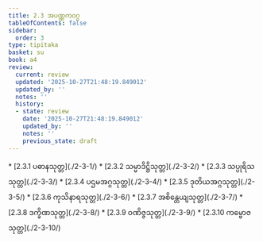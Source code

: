 ```yaml
---
title: 2.3 အပဏ္ဏကဝဂ္ဂ
tableOfContents: false
sidebar:
  order: 3
type: tipitaka
basket: su
book: a4
review:
  current: review
  updated: '2025-10-27T21:48:19.849012'
  updated_by: ''
  notes: ''
  history:
  - state: review
    date: '2025-10-27T21:48:19.849012'
    updated_by: ''
    notes: ''
    previous_state: draft
---
```



<ReviewStatus review={frontmatter.review} showDetails={true} />

<HypothesisAnnotation frontmatter={frontmatter} />

<DynamicBreadcrumb />



<TableOfContents book="a4" section="2.3">
* [2.3.1 ပဓာနသုတ္တ](./2-3-1/)
* [2.3.2 သမ္မာဒိဋ္ဌိသုတ္တ](./2-3-2/)
* [2.3.3 သပ္ပုရိသသုတ္တ](./2-3-3/)
* [2.3.4 ပဌမအဂ္ဂသုတ္တ](./2-3-4/)
* [2.3.5 ဒုတိယအဂ္ဂသုတ္တ](./2-3-5/)
* [2.3.6 ကုသိနာရသုတ္တ](./2-3-6/)
* [2.3.7 အစိန္တေယျသုတ္တ](./2-3-7/)
* [2.3.8 ဒက္ခိဏသုတ္တ](./2-3-8/)
* [2.3.9 ဝဏိဇ္ဇသုတ္တ](./2-3-9/)
* [2.3.10 ကမ္ဗောဇသုတ္တ](./2-3-10/)
</TableOfContents>